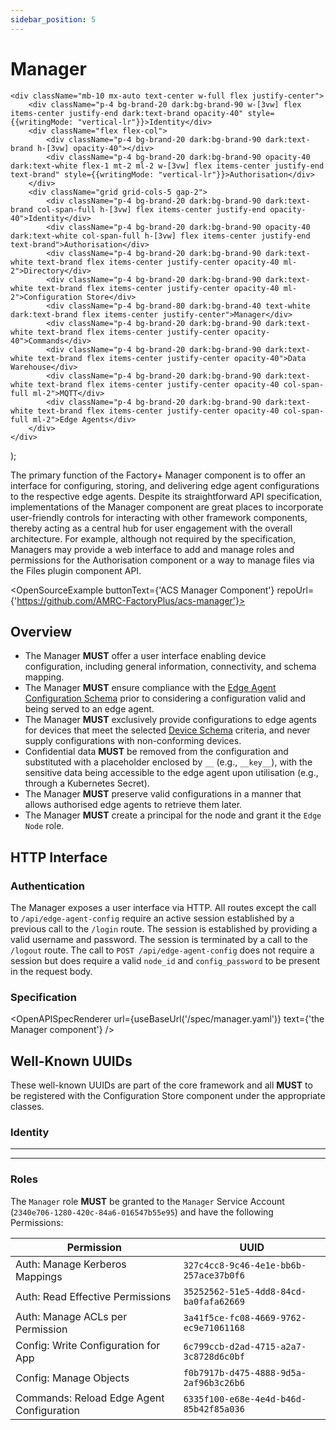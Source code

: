 ```yaml
---
sidebar_position: 5
---
```



# Manager

    <div className="mb-10 mx-auto text-center w-full flex justify-center">
        <div className="p-4 bg-brand-20 dark:bg-brand-90 w-[3vw] flex items-center justify-end dark:text-brand opacity-40" style={{writingMode: "vertical-lr"}}>Identity</div>
        <div className="flex flex-col">
            <div className="p-4 bg-brand-20 dark:bg-brand-90 dark:text-brand h-[3vw] opacity-40"></div>
            <div className="p-4 bg-brand-20 dark:bg-brand-90 opacity-40 dark:text-white flex-1 mt-2 ml-2 w-[3vw] flex items-center justify-end text-brand" style={{writingMode: "vertical-lr"}}>Authorisation</div>
        </div>
        <div className="grid grid-cols-5 gap-2">
            <div className="p-4 bg-brand-20 dark:bg-brand-90 dark:text-brand col-span-full h-[3vw] flex items-center justify-end opacity-40">Identity</div>
            <div className="p-4 bg-brand-20 dark:bg-brand-90 opacity-40 dark:text-white col-span-full h-[3vw] flex items-center justify-end text-brand">Authorisation</div>
            <div className="p-4 bg-brand-20 dark:bg-brand-90 dark:text-white text-brand flex items-center justify-center opacity-40 ml-2">Directory</div>
            <div className="p-4 bg-brand-20 dark:bg-brand-90 dark:text-white text-brand flex items-center justify-center opacity-40 ml-2">Configuration Store</div>
            <div className="p-4 bg-brand-80 dark:bg-brand-40 text-white dark:text-brand flex items-center justify-center">Manager</div>
            <div className="p-4 bg-brand-20 dark:bg-brand-90 dark:text-white text-brand flex items-center justify-center opacity-40">Commands</div>
            <div className="p-4 bg-brand-20 dark:bg-brand-90 dark:text-white text-brand flex items-center justify-center opacity-40">Data Warehouse</div>
            <div className="p-4 bg-brand-20 dark:bg-brand-90 dark:text-white text-brand flex items-center justify-center opacity-40 col-span-full ml-2">MQTT</div>
            <div className="p-4 bg-brand-20 dark:bg-brand-90 dark:text-white text-brand flex items-center justify-center opacity-40 col-span-full ml-2">Edge Agents</div>
        </div>
    </div>
);

The primary function of the Factory+ Manager component is to offer an interface for configuring, storing, and delivering edge agent configurations to the respective edge agents. Despite its straightforward API specification, implementations of the Manager component are great places to incorporate user-friendly controls for interacting with other framework components, thereby acting as a central hub for user engagement with the overall architecture. For example, although not required by the specification, Managers may provide a web interface to add and manage roles and permissions for the Authorisation component or a way to manage files via the Files plugin component API.

<OpenSourceExample buttonText={'ACS Manager Component'} repoUrl={'https://github.com/AMRC-FactoryPlus/acs-manager'}></OpenSourceExample>

## Overview

<ComponentOverview></ComponentOverview>

- The Manager **MUST** offer a user interface enabling device configuration, including general information, connectivity, and schema mapping.
- The Manager **MUST** ensure compliance with the [Edge Agent Configuration Schema](https://github.com/AMRC-FactoryPlus/schemas/blob/main/Edge_Agent_Config.json) prior to considering a configuration valid and being served to an edge agent.
- The Manager **MUST** exclusively provide configurations to edge agents for devices that meet the selected [Device Schema](/docs/schemas) criteria, and never supply configurations with non-conforming devices.
- Confidential data **MUST** be removed from the configuration and substituted with a placeholder enclosed by `__` (e.g., `__key__`), with the sensitive data being accessible to the edge agent upon utilisation (e.g., through a Kubernetes Secret).
- The Manager **MUST** preserve valid configurations in a manner that allows authorised edge agents to retrieve them later.
- The Manager **MUST** create a principal for the node and grant it the `Edge Node` role.

## HTTP Interface

### Authentication

The Manager exposes a user interface via HTTP. All routes except the call to `/api/edge-agent-config` require an active session established by a previous call to the `/login` route. The session is established by providing a valid username and password. The session is terminated by a call to the `/logout` route. The call to `POST /api/edge-agent-config` does not require a session but does require a valid `node_id` and `config_password` to be present in the request body.

### Specification

<OpenAPISpecRenderer url={useBaseUrl('/spec/manager.yaml')} text={'the Manager component'} />

## Well-Known UUIDs

These well-known UUIDs are part of the core framework and all **MUST** to be registered with the Configuration Store component under the appropriate classes.

### Identity

<WellKnownUUID type='Service Function' name='Manager'
               uuid='12a5d324-0944-4c7a-a481-6cb01b40fb38'
               description='Manager Component service function'/>

---

<WellKnownUUID type='Service Account' name='Manager'
               uuid='2340e706-1280-420c-84a6-016547b55e95'
               description='The client identity of the Manager Component used to communicate with other services'/>

---

### Roles

<Permission type='Role' name='Manager'
            description='A Role for the Manager component'
            uuid='29b569d4-ab5d-40d2-b442-d556d531b25e'/>

The `Manager` role **MUST** be granted to the `Manager` Service Account (`2340e706-1280-420c-84a6-016547b55e95`) and have the following Permissions:

| Permission                                | UUID                                   |
|-------------------------------------------|----------------------------------------|
| Auth: Manage Kerberos Mappings            | `327c4cc8-9c46-4e1e-bb6b-257ace37b0f6` |
| Auth: Read Effective Permissions          | `35252562-51e5-4dd8-84cd-ba0fafa62669` |
| Auth: Manage ACLs per Permission          | `3a41f5ce-fc08-4669-9762-ec9e71061168` |
| Config: Write Configuration for App       | `6c799ccb-d2ad-4715-a2a7-3c8728d6c0bf` |
| Config: Manage Objects                    | `f0b7917b-d475-4888-9d5a-2af96b3c26b6` |
| Commands: Reload Edge Agent Configuration | `6335f100-e68e-4e4d-b46d-85b42f85a036` |